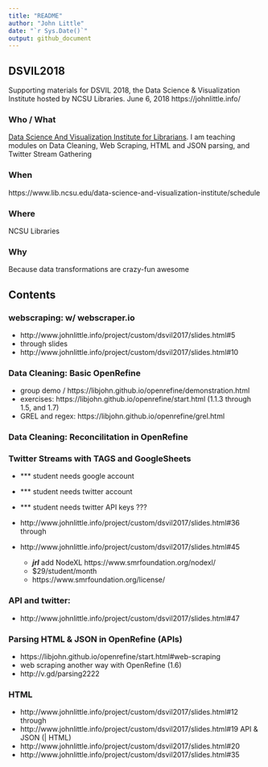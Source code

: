 ```yaml
---
title: "README"
author: "John Little"
date: "`r Sys.Date()`"
output: github_document
---
```


## DSVIL2018
Supporting materials for DSVIL 2018, the Data Science &amp; Visualization Institute hosted by NCSU Libraries. June 6, 2018 https://johnlittle.info/

### Who / What

[Data Science And Visualization Institute for Librarians](https://www.lib.ncsu.edu/data-science-and-visualization-institute/). I am teaching modules on Data Cleaning, Web Scraping, HTML and JSON parsing, and Twitter Stream Gathering

### When

https://www.lib.ncsu.edu/data-science-and-visualization-institute/schedule

### Where

NCSU Libraries

### Why

Because data transformations are crazy-fun awesome

## Contents


### webscraping:  w/ webscraper.io  

- http://www.johnlittle.info/project/custom/dsvil2017/slides.html#5 
- through slides
- http://www.johnlittle.info/project/custom/dsvil2017/slides.html#10 

### Data Cleaning:  Basic OpenRefine

- group demo / https://libjohn.github.io/openrefine/demonstration.html 
- exercises:  https://libjohn.github.io/openrefine/start.html (1.1.3 through 1.5, and 1.7)
- GREL and regex:  https://libjohn.github.io/openrefine/grel.html 

### Data Cleaning:  Reconcilitation in OpenRefine

### Twitter Streams with TAGS and GoogleSheets

- *** student needs google account
- *** student needs twitter account
- *** student needs twitter API keys ???
- http://www.johnlittle.info/project/custom/dsvil2017/slides.html#36 
through
- http://www.johnlittle.info/project/custom/dsvil2017/slides.html#45 

    - ***jrl*** add NodeXL https://www.smrfoundation.org/nodexl/ 
    - $29/student/month 
    - https://www.smrfoundation.org/license/ 


### API and twitter:  
- http://www.johnlittle.info/project/custom/dsvil2017/slides.html#47  

### Parsing HTML & JSON in OpenRefine (APIs)

- https://libjohn.github.io/openrefine/start.html#web-scraping 
- web scraping another way with OpenRefine (1.6)  
- http://v.gd/parsing2222  
        

### HTML
- http://www.johnlittle.info/project/custom/dsvil2017/slides.html#12 
through
- http://www.johnlittle.info/project/custom/dsvil2017/slides.html#19 
API & JSON (| HTML)
- http://www.johnlittle.info/project/custom/dsvil2017/slides.html#20 
- http://www.johnlittle.info/project/custom/dsvil2017/slides.html#35 

     
